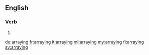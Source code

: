 ==English==

===Verb===
{{head|en|present participle}}

# {{present participle of|array|lang=en}}

[[de:arraying]]
[[fr:arraying]]
[[it:arraying]]
[[ml:arraying]]
[[my:arraying]]
[[fi:arraying]]
[[sv:arraying]]